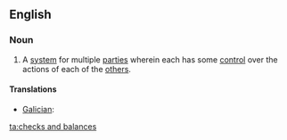 ==English==
{{wikipedia}}

===Noun===
{{en-plural noun|[[check]]s [[and]] [[balance]]s}}

# {{context|idiomatic|politics}} A [[system]] for multiple [[party|parties]] wherein each has some [[control]] over the actions of each of the [[other]]s.

====Translations====
{{trans-top|system for multiple parties}}
* [[Galician]]: {{t-|gl|pesos e contrapesos|m-p}}
{{trans-mid}}
{{trans-bottom}}

[[ta:checks and balances]]